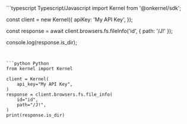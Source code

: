 <CodeGroup>
```typescript Typescript/Javascript
import Kernel from '@onkernel/sdk';

const client = new Kernel({
  apiKey: 'My API Key',
});

const response = await client.browsers.fs.fileInfo('id', { path: '/J!' });

console.log(response.is_dir);
```


```python Python
from kernel import Kernel

client = Kernel(
    api_key="My API Key",
)
response = client.browsers.fs.file_info(
    id="id",
    path="/J!",
)
print(response.is_dir)
```
</CodeGroup>
